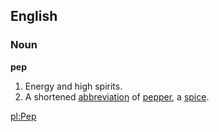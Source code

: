 ==English==

===Noun===

'''pep'''

#Energy and high spirits.
#A shortened [[abbreviation]] of [[pepper]], a [[spice]].
[[pl:Pep]]